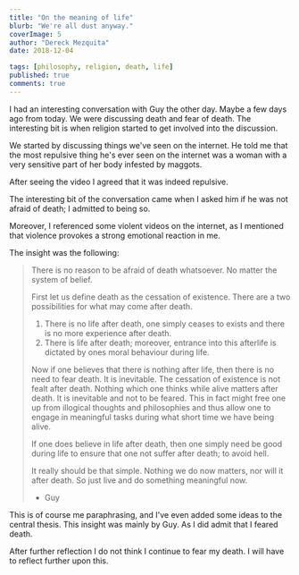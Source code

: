 ```yaml
---
title: "On the meaning of life"
blurb: "We're all dust anyway."
coverImage: 5
author: "Dereck Mezquita"
date: 2018-12-04

tags: [philosophy, religion, death, life]
published: true
comments: true
---
```


I had an interesting conversation with Guy the other day. Maybe a few days ago from today. We were discussing death and fear of death. The interesting bit is when religion started to get involved into the discussion.

We started by discussing things we've seen on the internet. He told me that the most repulsive thing he's ever seen on the internet was a woman with a very sensitive part of her body infested by maggots.

After seeing the video I agreed that it was indeed repulsive.

The interesting bit of the conversation came when I asked him if he was not afraid of death; I admitted to being so.

Moreover, I referenced some violent videos on the internet, as I mentioned that violence provokes a strong emotional reaction in me.

The insight was the following:

> There is no reason to be afraid of death whatsoever. No matter the system of belief.
> 
> First let us define death as the cessation of existence. There are a two possibilities for what may come after death.
> 
> 1. There is no life after death, one simply ceases to exists and there is no more experience after death.
> 1. There is life after death; moreover, entrance into this afterlife is dictated by ones moral behaviour during life.
> 
> Now if one believes that there is nothing after life, then there is no need to fear death. It is inevitable. The cessation of existence is not fealt after death. Nothing which one thinks while alive matters after death. It is inevitable and not to be feared. This in fact might free one up from illogical thoughts and philosophies and thus allow one to engage in meaningful tasks during what short time we have being alive.
> 
> If one does believe in life after death, then one simply need be good during life to ensure that one not suffer after death; to avoid hell.
> 
> It really should be that simple. Nothing we do now matters, nor will it after death. So just live and do something meaningful now.
> 
> - Guy

This is of course me paraphrasing, and I've even added some ideas to the central thesis. This insight was mainly by Guy. As I did admit that I feared death.

After further reflection I do not think I continue to fear my death. I will have to reflect further upon this.